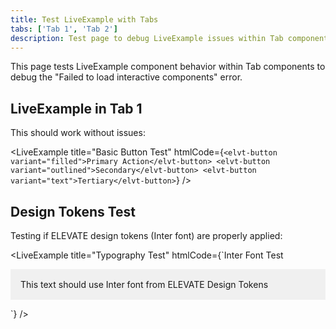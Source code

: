 ```yaml
---
title: Test LiveExample with Tabs
tabs: ['Tab 1', 'Tab 2']
description: Test page to debug LiveExample issues within Tab components
---
```



<PageDescription>

This page tests LiveExample component behavior within Tab components to debug the "Failed to load interactive components" error.

</PageDescription>

## LiveExample in Tab 1

This should work without issues:

<LiveExample
  title="Basic Button Test"
  htmlCode={`<elvt-button variant="filled">Primary Action</elvt-button>
<elvt-button variant="outlined">Secondary</elvt-button>
<elvt-button variant="text">Tertiary</elvt-button>`}
/>

## Design Tokens Test

Testing if ELEVATE design tokens (Inter font) are properly applied:

<LiveExample
  title="Typography Test"
  htmlCode={`<elvt-button variant="filled">Inter Font Test</elvt-button>
<p style="font-family: var(--elevate-font-family, 'Inter', sans-serif); padding: 1rem; background: #f0f0f0;">
  This text should use Inter font from ELEVATE Design Tokens
</p>`}
/>